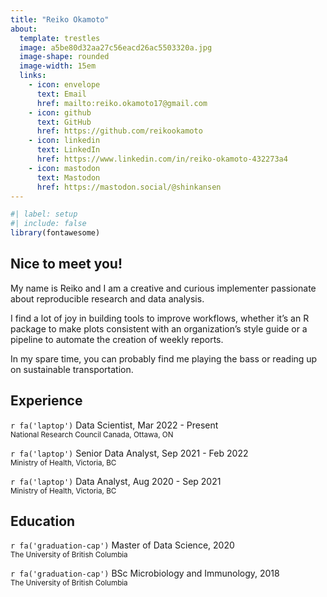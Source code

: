 ```yaml
---
title: "Reiko Okamoto"
about:
  template: trestles
  image: a5be80d32aa27c56eacd26ac5503320a.jpg
  image-shape: rounded
  image-width: 15em
  links:
    - icon: envelope
      text: Email
      href: mailto:reiko.okamoto17@gmail.com
    - icon: github 
      text: GitHub
      href: https://github.com/reikookamoto
    - icon: linkedin
      text: LinkedIn
      href: https://www.linkedin.com/in/reiko-okamoto-432273a4
    - icon: mastodon
      text: Mastodon
      href: https://mastodon.social/@shinkansen
---
```


```r
#| label: setup
#| include: false
library(fontawesome)
```

## Nice to meet you!

My name is Reiko and I am a creative and curious implementer passionate about reproducible research and data analysis.

I find a lot of joy in building tools to improve workflows, whether it's an R package to make plots consistent with an organization's style guide or a pipeline to automate the creation of weekly reports.

In my spare time, you can probably find me playing the bass or reading up on sustainable transportation.

## Experience

<p>`r fa('laptop')` Data Scientist, Mar 2022 - Present<br> <small class="text-muted">National Research Council Canada, Ottawa, ON</small></p>

<p>`r fa('laptop')` Senior Data Analyst, Sep 2021 - Feb 2022<br> <small class="text-muted">Ministry of Health, Victoria, BC</small></p>

<p>`r fa('laptop')` Data Analyst, Aug 2020 - Sep 2021<br> <small class="text-muted">Ministry of Health, Victoria, BC</small></p>

## Education

<p>`r fa('graduation-cap')` Master of Data Science, 2020 <br> <small class="text-muted">The University of British Columbia</small></p>

<p>`r fa('graduation-cap')` BSc Microbiology and Immunology, 2018 <br> <small class="text-muted">The University of British Columbia</small></p>
